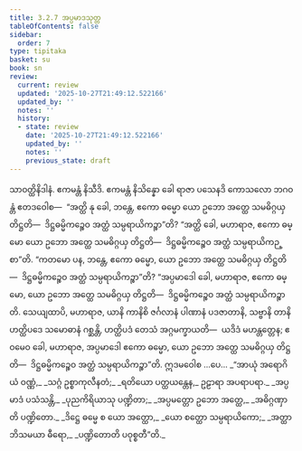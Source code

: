```yaml
---
title: 3.2.7 အပ္ပမာဒသုတ္တ
tableOfContents: false
sidebar:
  order: 7
type: tipitaka
basket: su
book: sn
review:
  current: review
  updated: '2025-10-27T21:49:12.522166'
  updated_by: ''
  notes: ''
  history:
  - state: review
    date: '2025-10-27T21:49:12.522166'
    updated_by: ''
    notes: ''
    previous_state: draft
---
```



<ReviewStatus review={frontmatter.review} showDetails={true} />

<HypothesisAnnotation frontmatter={frontmatter} />

<DynamicBreadcrumb />

<Division number="128" book="sn" e="ch" v="18" p="299">

<Paragraph number="676" book="sn">
သာဝတ္ထိနိဒါနံ. ဧကမန္တံ နိသီဒိ. ဧကမန္တံ နိသိန္နော ခေါ ရာဇာ ပသေနဒိ ကောသလော ဘဂဝန္တံ ဧတဒဝေါစ—  “အတ္ထိ နု ခေါ, ဘန္တေ, ဧကော ဓမ္မော ယော ဥဘော အတ္ထေ သမဓိဂ္ဂယှ တိဋ္ဌတိ—  ဒိဋ္ဌဓမ္မိကဉ္စေဝ အတ္ထံ သမ္ပရာယိကဉ္စာ”တိ?
</Paragraph>

<Paragraph number="677" book="sn">
“အတ္ထိ ခေါ, မဟာရာဇ, ဧကော ဓမ္မော ယော ဥဘော အတ္ထေ သမဓိဂ္ဂယှ တိဋ္ဌတိ—  ဒိဋ္ဌဓမ္မိကဉ္စေဝ အတ္ထံ သမ္ပရာယိကဉ္စာ”တိ.
</Paragraph>

<Paragraph number="678" book="sn">
“ကတမော ပန, ဘန္တေ, ဧကော ဓမ္မော, ယော ဥဘော အတ္ထေ သမဓိဂ္ဂယှ တိဋ္ဌတိ—  ဒိဋ္ဌဓမ္မိကဉ္စေဝ အတ္ထံ သမ္ပရာယိကဉ္စာ”တိ?
</Paragraph>

<Paragraph number="679" book="sn">
“အပ္ပမာဒေါ ခေါ, မဟာရာဇ, ဧကော ဓမ္မော, ယော ဥဘော အတ္ထေ သမဓိဂ္ဂယှ တိဋ္ဌတိ—  ဒိဋ္ဌဓမ္မိကဉ္စေဝ အတ္ထံ သမ္ပရာယိကဉ္စာတိ. သေယျထာပိ, မဟာရာဇ, ယာနိ ကာနိစိ ဇင်္ဂလာနံ ပါဏာနံ ပဒဇာတာနိ, သဗ္ဗာနိ တာနိ ဟတ္ထိပဒေ သမောဓာနံ ဂစ္ဆန္တိ, ဟတ္ထိပဒံ တေသံ အဂ္ဂမက္ခာယတိ—  ယဒိဒံ မဟန္တတ္တေန; ဧဝမေဝ ခေါ, မဟာရာဇ, အပ္ပမာဒေါ ဧကော ဓမ္မော, ယော ဥဘော အတ္ထေ သမဓိဂ္ဂယှ တိဋ္ဌတိ—  ဒိဋ္ဌဓမ္မိကဉ္စေဝ အတ္ထံ သမ္ပရာယိကဉ္စာ”တိ. ဣဒမဝေါစ …ပေ…
</Paragraph>

<Paragraph number="680" type="verses" book="sn">
_“အာယုံ အရောဂိယံ ဝဏ္ဏံ,_  
_သဂ္ဂံ ဥစ္စာကုလီနတံ;_  
_ရတိယော ပတ္ထယန္တေန,_  
ဥဠာရာ အပရာပရာ._  

</Paragraph>

<Paragraph number="681" type="verses" book="sn">
_အပ္ပမာဒံ ပသံသန္တိ,_  
_ပုညကိရိယာသု ပဏ္ဍိတာ;_  
_အပ္ပမတ္တော ဥဘော အတ္ထေ,_  
_အဓိဂ္ဂဏှာတိ ပဏ္ဍိတော._  

</Paragraph>

<Paragraph number="682" type="verses" book="sn">
_ဒိဋ္ဌေ ဓမ္မေ စ ယော အတ္ထော,_  
_ယော စတ္ထော သမ္ပရာယိကော;_  
_အတ္ထာဘိသမယာ ဓီရော,_  
_ပဏ္ဍိတောတိ ပဝုစ္စတီ”တိ._
</Paragraph>
</Division>